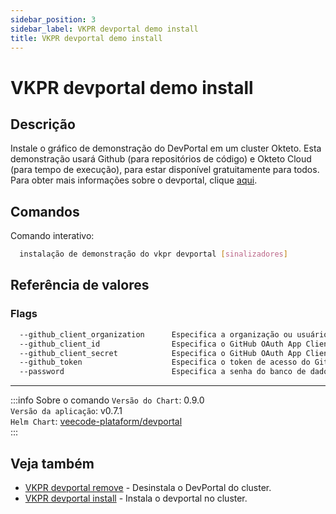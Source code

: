 ```yaml
---
sidebar_position: 3
sidebar_label: VKPR devportal demo install
title: VKPR devportal demo install
---
```


# VKPR devportal demo install


## Descrição

Instale o gráfico de demonstração do DevPortal em um cluster Okteto. Esta demonstração usará Github (para repositórios de código) e Okteto Cloud (para tempo de execução), para estar disponível gratuitamente para todos. Para obter mais informações sobre o devportal, clique [aqui](https://docs.platform.vee.codes/devportal/intro).

## Comandos

Comando interativo:

```bash
  instalação de demonstração do vkpr devportal [sinalizadores]
```

## Referência de valores

### Flags

```sh
  --github_client_organization      Especifica a organização ou usuário no github
  --github_client_id                Especifica o GitHub OAuth App Client ID 
  --github_client_secret            Especifica o GitHub OAuth App Client Secret 
  --github_token                    Especifica o token de acesso do GitHub
  --password                        Especifica a senha do banco de dados que será criado para o devportal
```

---
:::info Sobre o comando
`Versão do Chart`:  0.9.0 <br/>
`Versão da aplicação`: v0.7.1 <br/>
`Helm Chart`: [veecode-plataform/devportal](https://artifacthub.io/packages/helm/veecode-platform/devportal) <br/>
:::

## Veja também

- [VKPR devportal remove](/docs/commands/devportal/remove) - Desinstala o DevPortal do cluster.
- [VKPR devportal install](/docs/commands/devportal/install) - Instala o devportal no cluster.




